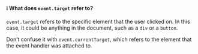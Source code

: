 #### ℹ️ What does `event.target` refer to?

`event.target` refers to the specific element that the user clicked on. In this case, it could be anything in the document, such as a `div`
or a `button`.

Don’t confuse it with `event.currentTarget`, which refers to the element that the event handler was attached to.
